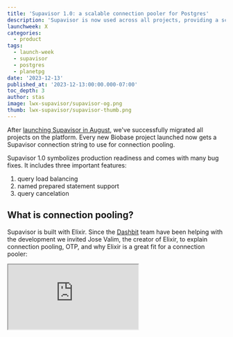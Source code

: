 ```yaml
---
title: 'Supavisor 1.0: a scalable connection pooler for Postgres'
description: 'Supavisor is now used across all projects, providing a scalable and cloud-native Postgres connection pooler that can handle millions of connections'
launchweek: X
categories:
  - product
tags:
  - launch-week
  - supavisor
  - postgres
  - planetpg
date: '2023-12-13'
published_at: '2023-12-13:00:00.000-07:00'
toc_depth: 3
author: stas
image: lwx-supavisor/supavisor-og.png
thumb: lwx-supavisor/supavisor-thumb.png
---
```


After [launching Supavisor in August](https://biobase.studio/blog/supavisor-1-million), we've successfully migrated all projects on the platform. Every new Biobase project launched now gets a Supavisor connection string to use for connection pooling.

Supavisor 1.0 symbolizes production readiness and comes with many bug fixes. It includes three important features:

1. query load balancing
2. named prepared statement support
3. query cancelation

## What is connection pooling?

Supavisor is built with Elixir. Since the [Dashbit](https://dashbit.co/) team have been helping with the development we invited Jose Valim, the creator of Elixir, to explain connection pooling, OTP, and why Elixir is a great fit for a connection pooler:

<div className="video-container">
  <iframe
    className="w-full"
    src="https://www.youtube-nocookie.com/embed/ogYNmJOFEpk"
    title="YouTube video player"
    allow="accelerometer; autoplay; clipboard-write; encrypted-media; fullscreen; gyroscope; picture-in-picture; web-share"
    allowfullscreen
  />
</div>

## SQL parsing with Rust

To implement the latest set of features, we now parse all SQL statements from connected clients.

Supavisor, developed in Elixir, supports high concurrency and rapid I/O. Elixir doesn't have great performance for parsing, but it provides excellent interop with Rust via [Rustler](https://github.com/rusterlium/rustler). For efficient SQL parsing, we use [`pg_query.rs`](https://github.com/pganalyze/pg_query.rs).

## Load Balancing

When set up with a Postgres cluster, Supavisor load-balances read requests between the primary server and its replicas. It randomly distributes these read requests across the entire Postgres cluster.

Supavisor targets write operations to the primary automatically by probing read replicas until it hits the primary with a successful write, [similar to libpq](https://www.percona.com/blog/seamless-application-failover-using-libpq-features-in-postgresql/). The trade-off here is that writes may take a few milliseconds longer to complete in favor of zero additional client-side complexity. This write strategy also makes transparent primary failovers painless because detecting the primary for writes is automatic.

### Read-after-writes

With automatic primary detection, it's easy to guarantee read-after-writes from the same client by wrapping the read and write in a transaction.

Future work is planned to allow custom server targeting with SQL statements such as `SET SERVER 'primary'` to let clients guarantee read-after-writes outside of transactions or across clients.

## Named Prepared Statements

Many clients use named [prepared statements](https://www.postgresql.org/docs/current/sql-prepare.html) when generating parameterized SQL. During statement preparation Postgres parses, plans, and optimizes queries.

If a client can create named prepared statements, then such a client can re-use these query plans and simply submit parameters for them.

The problem with named prepared statements and pooling in the transaction mode is that statements are not shared across Postgres backends (connections). Each client connection must issue prepared statements for each query they will run.

Supavisor now supports named prepared statements. Supavisor parses each query and identifies `PREPARE` statements. When a `PREPARE` statement is received on one connection, it is broadcast across all connections. This approach allows every client to access named prepared statements that have been issued by other connections. This adds a slight increase in memory overhead when duplicating query plans for each Postgres connection but should come with significant throughput gains.

<Img
  src={{
    dark: '/images/blog/lwx-supavisor/prepared-statements-dark.png',
    light: '/images/blog/lwx-supavisor/prepared-statements-light.png',
  }}
  alt="Diagram explaining how named prepared statements work in Supavisor"
/>

## Query Cancelation

With 1.0 we get query official cancelation as well. If you're in `psql` typing `Ctrl+C` will actually cancel your query now.

Especially useful if you accidentally run a heavy query!

## Platform Updates

For the Supavisor rollout, we maintained consistent pooling settings between PgBouncer and Supavisor.

Now, we're raising the client connection limit for smaller projects in Supavisor. Here are the updated default configurations:

| Database Size | default_pool_size | max_connections | default_max_clients    |
| ------------- | ----------------- | --------------- | ---------------------- |
| Micro         | 15                | 60              | 200                    |
| Small         | 15                | 90              | 400 (previously 200)   |
| Medium        | 15                | 120             | 600 (previously 200)   |
| Large         | 20                | 160             | 800 (previously 300)   |
| XL            | 20                | 240             | 1,000 (previously 700) |
| 2XL           | 25                | 380             | 1,500                  |
| 4XL           | 32                | 480             | 3,000                  |
| 8XL           | 64                | 490             | 6,000                  |
| 12XL          | 96                | 500             | 9,000                  |
| 16XL          | 128               | 500             | 12,000                 |

In this table:

- `default_pool_size`: the number of connections from Supavisor to your database (configurable)
- `max_connections`: the max number of direct connections Postgres is configured to allow (configurable)
- `default_max_clients` : the maximum number of clients allowed to connect to Supavisor (upgrade to increase)

### IPv4 Deprecation

Effective February 1, 2024 [AWS is charging for all allocated IPV4 addresses](https://aws.amazon.com/blogs/aws/new-aws-public-ipv4-address-charge-public-ip-insights/). Rather than passing that fee onto our customers Supavisor can mediate connections from IPv4 to IPv6.

If you're using the PgBouncer connection string and haven't migrated to the new Supavisor connection string make sure to do this before January 15th, 2024.

## Getting started

If you're using the Biobase platform, you can already access the pooler URL in your [database settings](https://biobase.studio/dashboard/project/_/settings/database).

If you're looking to self-host Supavisor, check out [GitHub repository](https://github.com/biobase-ai/supavisor) and [documentation](https://biobase-ai.github.io/supavisor/).

You can expect Supavisor 1.0 to hit the platform next week along with the new pooling configuration changes. If you've set a custom pooler configuration, or we've set one for you, your settings won't change.
